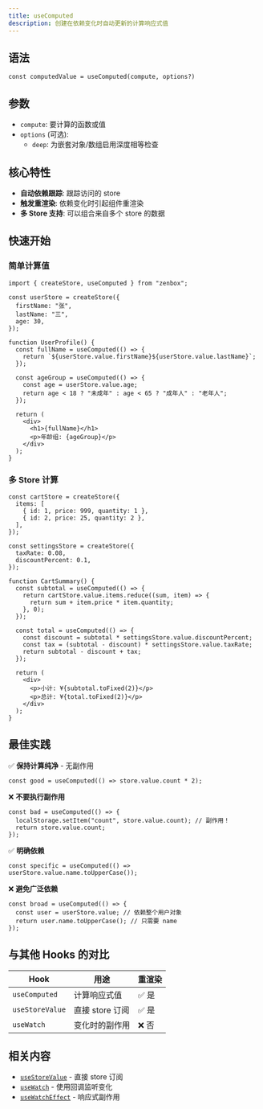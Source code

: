 ```yaml
---
title: useComputed
description: 创建在依赖变化时自动更新的计算响应式值
---
```


## 语法

```tsx
const computedValue = useComputed(compute, options?)
```

## 参数

- `compute`: 要计算的函数或值
- `options` (可选):
  - `deep`: 为嵌套对象/数组启用深度相等检查

## 核心特性

- **自动依赖跟踪**: 跟踪访问的 store
- **触发重渲染**: 依赖变化时引起组件重渲染
- **多 Store 支持**: 可以组合来自多个 store 的数据

## 快速开始

### 简单计算值

```tsx
import { createStore, useComputed } from "zenbox";

const userStore = createStore({
  firstName: "张",
  lastName: "三",
  age: 30,
});

function UserProfile() {
  const fullName = useComputed(() => {
    return `${userStore.value.firstName}${userStore.value.lastName}`;
  });

  const ageGroup = useComputed(() => {
    const age = userStore.value.age;
    return age < 18 ? "未成年" : age < 65 ? "成年人" : "老年人";
  });

  return (
    <div>
      <h1>{fullName}</h1>
      <p>年龄组: {ageGroup}</p>
    </div>
  );
}
```

### 多 Store 计算

```tsx
const cartStore = createStore({
  items: [
    { id: 1, price: 999, quantity: 1 },
    { id: 2, price: 25, quantity: 2 },
  ],
});

const settingsStore = createStore({
  taxRate: 0.08,
  discountPercent: 0.1,
});

function CartSummary() {
  const subtotal = useComputed(() => {
    return cartStore.value.items.reduce((sum, item) => {
      return sum + item.price * item.quantity;
    }, 0);
  });

  const total = useComputed(() => {
    const discount = subtotal * settingsStore.value.discountPercent;
    const tax = (subtotal - discount) * settingsStore.value.taxRate;
    return subtotal - discount + tax;
  });

  return (
    <div>
      <p>小计: ¥{subtotal.toFixed(2)}</p>
      <p>总计: ¥{total.toFixed(2)}</p>
    </div>
  );
}
```

## 最佳实践

✅ **保持计算纯净** - 无副作用

```tsx
const good = useComputed(() => store.value.count * 2);
```

❌ **不要执行副作用**

```tsx
const bad = useComputed(() => {
  localStorage.setItem("count", store.value.count); // 副作用！
  return store.value.count;
});
```

✅ **明确依赖**

```tsx
const specific = useComputed(() => userStore.value.name.toUpperCase());
```

❌ **避免广泛依赖**

```tsx
const broad = useComputed(() => {
  const user = userStore.value; // 依赖整个用户对象
  return user.name.toUpperCase(); // 只需要 name
});
```

## 与其他 Hooks 的对比

| Hook            | 用途               | 重渲染 |
| --------------- | ------------------ | ------ |
| `useComputed`   | 计算响应式值       | ✅ 是  |
| `useStoreValue` | 直接 store 订阅    | ✅ 是  |
| `useWatch`      | 变化时的副作用     | ❌ 否  |

## 相关内容

- [`useStoreValue`](./useStoreValue) - 直接 store 订阅
- [`useWatch`](./useWatch) - 使用回调监听变化
- [`useWatchEffect`](./useWatchEffect) - 响应式副作用
